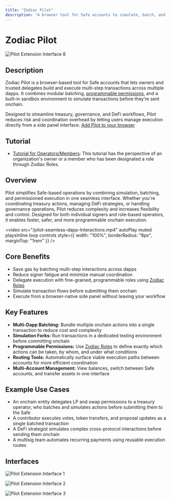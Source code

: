 ```yaml
---
title: "Zodiac Pilot"
description: "A browser tool for Safe accounts to simulate, batch, and execute multi-dapp transactions."
---
```


# Zodiac Pilot

![Pilot Extension Interface 8](/pilot-banner.png)

## Description

Zodiac Pilot is a browser-based tool for Safe accounts that lets owners and trusted delegates build and execute multi-step transactions across multiple dapps. It combines modular batching, [programmable permissions](/documentation/roles-modifier), and a built-in sandbox environment to simulate transactions before they’re sent onchain. 

Designed to streamline treasury, governance, and DeFi workflows, Pilot reduces risk and coordination overhead by letting users manage execution directly from a side panel interface. [Add Pilot to your browser](https://pilot.gnosisguild.org)

## Tutorial

- [Tutorial for Operators/Members](/documentation/pilot-extension/pilot-extension-member-tutorial): This tutorial has the perspective of an organization's owner or a member who has been designated a role through Zodiac Roles.


## Overview

Pilot simplifies Safe-based operations by combining simulation, batching, and permissioned execution in one seamless interface. Whether you're coordinating treasury actions, managing DeFi strategies, or handling governance operations, Pilot reduces complexity and increases flexibility and control. Designed for both individual signers and role-based operators, it enables faster, safer, and more programmable onchain execution.

<video
  src="/pilot-seamless-dapp-Interactions.mp4"
  autoPlay
  muted
  playsInline
  loop
  controls
  style={{ width: "100%", borderRadius: "8px", marginTop: "1rem" }}
/>

## Core Benefits

- Save gas by batching multi-step interactions across dapps
- Reduce signer fatigue and minimize manual coordination
- Delegate execution with fine-grained, programmable roles using [Zodiac Roles](/documentation/roles-modifier)
- Simulate transaction flows before submitting them onchain
- Execute from a browser-native side panel without leaving your workflow

## Key Features

- **Multi-Dapp Batching:** Bundle multiple onchain actions into a single transaction to reduce cost and complexity
- **Simulation Forks:** Run transactions in a dedicated testing environment before committing onchain
- **Programmable Permissions:** Use [Zodiac Roles](/documentation/roles-modifier) to define exactly which actions can be taken, by whom, and under what conditions
- **Routing Tools:** Automatically surface viable execution paths between accounts for more efficient coordination
- **Multi-Account Management:** View balances, switch between Safe accounts, and transfer assets in one interface

## Example Use Cases

- An onchain entity delegates LP and swap permissions to a treasury operator, who batches and simulates actions before submitting them to the Safe
- A contributor executes votes, token transfers, and proposal updates as a single batched transaction
- A DeFi strategist simulates complex cross-protocol interactions before sending them onchain
- A multisig team automates recurring payments using reusable execution routes

## Interfaces

![Pilot Extension Interface 1](/pilot-account-overview.png)

![Pilot Extension Interface 2](/pilot-routes-dark.png)

![Pilot Extension Interface 3](/pilot-sign-dark.png)

